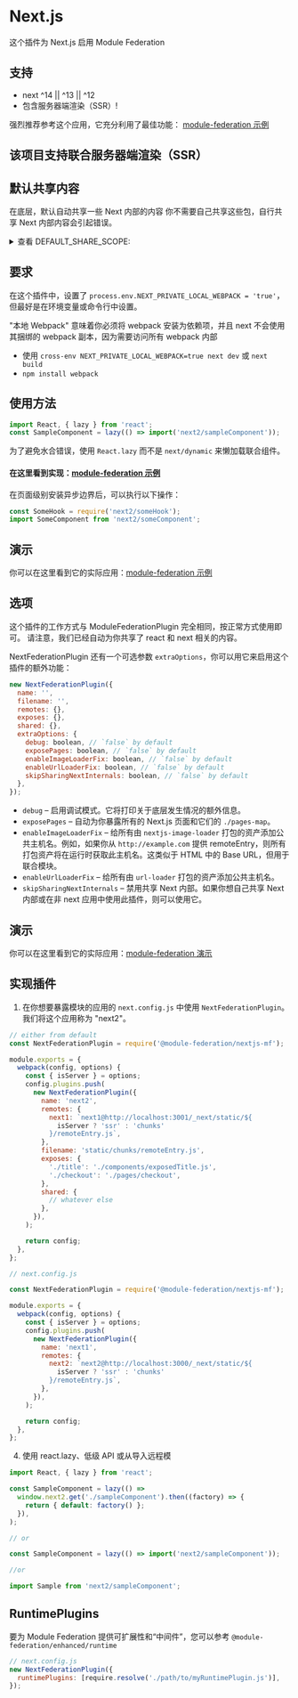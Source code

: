 # Next.js

这个插件为 Next.js 启用 Module Federation

## 支持

- next ^14 || ^13 || ^12
- 包含服务器端渲染（SSR）!

强烈推荐参考这个应用，它充分利用了最佳功能：
[module-federation 示例](https://github.com/module-federation/module-federation-examples)

## 该项目支持联合服务器端渲染（SSR）

## 默认共享内容

在底层，默认自动共享一些 Next 内部的内容
你不需要自己共享这些包，自行共享 Next 内部内容会引起错误。

<details>
<summary> 查看 DEFAULT_SHARE_SCOPE:</summary>

```ts
export const DEFAULT_SHARE_SCOPE: SharedObject = {
  'next/dynamic': {
    requiredVersion: undefined,
    singleton: true,
    import: undefined,
  },
  'next/head': {
    requiredVersion: undefined,
    singleton: true,
    import: undefined,
  },
  'next/link': {
    requiredVersion: undefined,
    singleton: true,
    import: undefined,
  },
  'next/router': {
    requiredVersion: false,
    singleton: true,
    import: undefined,
  },
  'next/image': {
    requiredVersion: undefined,
    singleton: true,
    import: undefined,
  },
  'next/script': {
    requiredVersion: undefined,
    singleton: true,
    import: undefined,
  },
  react: {
    singleton: true,
    requiredVersion: false,
    import: false,
  },
  'react/': {
    singleton: true,
    requiredVersion: false,
    import: false,
  },
  'react-dom/': {
    singleton: true,
    requiredVersion: false,
    import: false,
  },
  'react-dom': {
    singleton: true,
    requiredVersion: false,
    import: false,
  },
  'react/jsx-dev-runtime': {
    singleton: true,
    requiredVersion: false,
  },
  'react/jsx-runtime': {
    singleton: true,
    requiredVersion: false,
  },
  'styled-jsx': {
    singleton: true,
    import: undefined,
    version: require('styled-jsx/package.json').version,
    requiredVersion: '^' + require('styled-jsx/package.json').version,
  },
  'styled-jsx/style': {
    singleton: true,
    import: false,
    version: require('styled-jsx/package.json').version,
    requiredVersion: '^' + require('styled-jsx/package.json').version,
  },
  'styled-jsx/css': {
    singleton: true,
    import: undefined,
    version: require('styled-jsx/package.json').version,
    requiredVersion: '^' + require('styled-jsx/package.json').version,
  },
};
```

</details>

## 要求

在这个插件中，设置了 `process.env.NEXT_PRIVATE_LOCAL_WEBPACK = 'true'`，但最好是在环境变量或命令行中设置。

"本地 Webpack" 意味着你必须将 webpack 安装为依赖项，并且 next 不会使用其捆绑的 webpack 副本，因为需要访问所有 webpack 内部

- 使用 `cross-env NEXT_PRIVATE_LOCAL_WEBPACK=true next dev` 或 `next build`
- `npm install webpack`

## 使用方法

```js
import React, { lazy } from 'react';
const SampleComponent = lazy(() => import('next2/sampleComponent'));
```

为了避免水合错误，使用 `React.lazy` 而不是 `next/dynamic` 来懒加载联合组件。

#### 在这里看到实现：[module-federation 示例](https://github.com/module-federation/module-federation-examples/tree/master/nextjs-v13/home/pages)

在页面级别安装异步边界后，可以执行以下操作：

```js
const SomeHook = require('next2/someHook');
import SomeComponent from 'next2/someComponent';
```

## 演示

你可以在这里看到它的实际应用：[module-federation 示例](https://github.com/module-federation/module-federation-examples/tree/master/nextjs-ssr)

## 选项

这个插件的工作方式与 ModuleFederationPlugin 完全相同，按正常方式使用即可。
请注意，我们已经自动为你共享了 react 和 next 相关的内容。

NextFederationPlugin 还有一个可选参数 `extraOptions`，你可以用它来启用这个插件的额外功能：

```js
new NextFederationPlugin({
  name: '',
  filename: '',
  remotes: {},
  exposes: {},
  shared: {},
  extraOptions: {
    debug: boolean, // `false` by default
    exposePages: boolean, // `false` by default
    enableImageLoaderFix: boolean, // `false` by default
    enableUrlLoaderFix: boolean, // `false` by default
    skipSharingNextInternals: boolean, // `false` by default
  },
});
```

- `debug` – 启用调试模式。它将打印关于底层发生情况的额外信息。
- `exposePages` – 自动为你暴露所有的 Next.js 页面和它们的 `./pages-map`。
- `enableImageLoaderFix` – 给所有由 `nextjs-image-loader` 打包的资产添加公共主机名。例如，如果你从 `http://example.com` 提供 remoteEntry，则所有打包资产将在运行时获取此主机名。这类似于 HTML 中的 Base URL，但用于联合模块。
- `enableUrlLoaderFix` – 给所有由 `url-loader` 打包的资产添加公共主机名。
- `skipSharingNextInternals` – 禁用共享 Next 内部。如果你想自己共享 Next 内部或在非 next 应用中使用此插件，则可以使用它。

## 演示

你可以在这里看到它的实际应用：[module-federation 演示](https://github.com/module-federation/module-federation-examples/pull/2147)

## 实现插件

1. 在你想要暴露模块的应用的 `next.config.js` 中使用 `NextFederationPlugin`。我们将这个应用称为 "next2"。

```js
// either from default
const NextFederationPlugin = require('@module-federation/nextjs-mf');

module.exports = {
  webpack(config, options) {
    const { isServer } = options;
    config.plugins.push(
      new NextFederationPlugin({
        name: 'next2',
        remotes: {
          next1: `next1@http://localhost:3001/_next/static/${
            isServer ? 'ssr' : 'chunks'
          }/remoteEntry.js`,
        },
        filename: 'static/chunks/remoteEntry.js',
        exposes: {
          './title': './components/exposedTitle.js',
          './checkout': './pages/checkout',
        },
        shared: {
          // whatever else
        },
      }),
    );

    return config;
  },
};
```

```js
// next.config.js

const NextFederationPlugin = require('@module-federation/nextjs-mf');

module.exports = {
  webpack(config, options) {
    const { isServer } = options;
    config.plugins.push(
      new NextFederationPlugin({
        name: 'next1',
        remotes: {
          next2: `next2@http://localhost:3000/_next/static/${
            isServer ? 'ssr' : 'chunks'
          }/remoteEntry.js`,
        },
      }),
    );

    return config;
  },
};
```

4. 使用 react.lazy、低级 API 或从导入远程模

```js
import React, { lazy } from 'react';

const SampleComponent = lazy(() =>
  window.next2.get('./sampleComponent').then((factory) => {
    return { default: factory() };
  }),
);

// or

const SampleComponent = lazy(() => import('next2/sampleComponent'));

//or

import Sample from 'next2/sampleComponent';
```

## RuntimePlugins

要为 Module Federation 提供可扩展性和“中间件”，您可以参考 `@module-federation/enhanced/runtime`

```js
// next.config.js
new NextFederationPlugin({
  runtimePlugins: [require.resolve('./path/to/myRuntimePlugin.js')],
});
```
